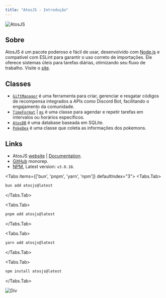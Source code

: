 ```yaml
---
title: "AtosJS - Introdução"
---
```



![AtosJS](../../../../public/img/atos.png)

## Sobre
AtosJS é um pacote poderoso e fácil de usar, desenvolvido com [Node.js](https://nodejs.org/) e compatível com ESLint para garantir o uso correto de importações. Ele oferece sistemas úteis para tarefas diárias, otimizando seu fluxo de trabalho. Visite o [site](/).

## Classes
- [`GiftManager`](/docs/gift-manager/) é uma ferramenta para criar, gerenciar e resgatar códigos de recompensa integrados a APIs como Discord Bot, facilitando o engajamento da comunidade.
- [`TimeFormat`](/docs/time-format/) | [`ms`](/time-format/) é uma classe para agendar e repetir tarefas em intervalos ou horários específicos.
- [`AtosDB`](/docs/atos-db/) é uma database baseada em SQLite.
- [`PokeDex`](/docs/pokedex/) é uma classe que coleta as informações dos pokemons. 

## Links
- AtosJS [website](/) | [Documentation](/docs).
- [GitHub](https://github.com/yeyTaken/atosjs) monorep.
- [NPM](https://www.npmjs.com/package/atosjs), Latest version: `v3.0.10`.

<Tabs items={['bun', 'pnpm', 'yarn', 'npm']} defaultIndex="3">
  <Tabs.Tab>
  ```bash copy filename="Bash"
  bun add atosjs@latest
  ```
  </Tabs.Tab>

  <Tabs.Tab>
  ```bash copy filename="Bash"
  pnpm add atosjs@latest
  ```
  </Tabs.Tab>
  
  <Tabs.Tab>
  ```bash copy filename="Bash"
  yarn add atosjs@latest
  ```
  </Tabs.Tab>
  
  <Tabs.Tab>
  ```bash copy filename="Bash"
  npm install atosjs@latest
  ```
  </Tabs.Tab>
</Tabs>

![Div](https://raw.githubusercontent.com/catppuccin/catppuccin/main/assets/footers/gray0_ctp_on_line.svg?sanitize=true)
